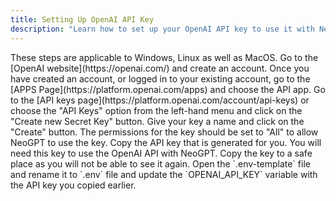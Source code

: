 ```yaml
---
title: Setting Up OpenAI API Key
description: "Learn how to set up your OpenAI API key to use it with NeoGPT"
---
```


<Note>
	These steps are applicable to Windows, Linux as well as MacOS.
</Note>

<Steps>
	<Step index="1" title="Create an OpenAI Account">
		Go to the [OpenAI website](https://openai.com/) and create an account. Once you have created an account, or logged in to your existing account, go to the [APPS Page](https://platform.openai.com/apps) and choose the API app.
	</Step>
	<Step index="2" title="Get API Key">
		Go to the [API keys page](https://platform.openai.com/account/api-keys) or choose the "API Keys" option from the left-hand menu and click on the "Create new Secret Key" button.
	</Step>
	<Step index="3" title="Naming the Key">
		Give your key a name and click on the "Create" button. The permissions for the key should be set to "All" to allow NeoGPT to use the key.
	</Step>
	<Step index="4" title="Copy API Key">
		Copy the API key that is generated for you. You will need this key to use the OpenAI API with NeoGPT.
		<Info>
			Copy the key to a safe place as you will not be able to see it again.
		</Info>
	</Step>
	<Step index="5" title="Adding API Key to NeoGPT">
		Open the `.env-template` file and rename it to `.env` file and update the `OPENAI_API_KEY` variable with the API key you copied earlier.
	</Step>
</Steps>